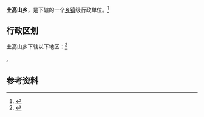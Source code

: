 {{中国乡级行政区|62/04/22/225/000}}

'''土高山乡'''，是{{PRC admin/fullname|62/04/22/225/000|3}}下辖的一个[[乡镇|乡镇]]级行政单位。<ref>{{PRC admin/ref sgc|{{PRC admin/parent|62/04/22/225/000}}}}</ref>

== 行政区划 ==

土高山乡下辖以下地区：<ref>{{PRC admin/ref sgc|62/04/22/225/000}}</ref>

{{PRC admin/children|62/04/22/225/000}}。

== 参考资料 ==

{{reflist}}

{{PRC admin/navcat|62/04/22/225/000}}
{{甘肃行政区划小作品}}